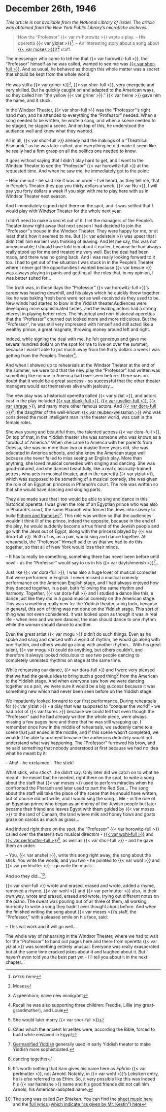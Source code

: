 # December 26th, 1946

_This article is not available from the National Library of Israel. The article was obtained from the New York Public Library's microfiche archives._


> How the "Professor" {{< var m-horowitz >}} wrote a play. -- His operetta **{{< var yiziat >}}**^[יציאת מצרים]. --  An interesting story about a song about [{{< var moses >}}'s^[Moses] staff](https://en.wikipedia.org/wiki/Staff_of_Moses). 

The messenger who came to tell me that {{< var horowitz-full >}}, the "Professor" himself as he was called, wanted to see me was [{{< var shor-full >}}](https://www.museumoffamilyhistory.com/yt/lex/S/schorr-anshel.htm). And as usual, he behaved as though this whole matter was a secret that should be kept from the whole world.

He was still a {{< var griner >}}^[A greenhorn; naive new immigrant], {{< var shor-full >}}, very energetic and very skilled. But he quickly caught on and adapted to the American ways, so they called him "the yellow {{< var griner >}}." {{< var heine >}} gave him the name, and it stuck.

In the Windsor Theater, {{< var shor-full >}} was the "Professor"'s right hand man, and he attended to everything the "Professor" needed. When a song needed to be written, he wrote a song, and when a scene needed to be staged, he staged a scene. And on top of this, he understood the audience well and knew what they wanted.  

All in all, {{< var shor-full >}} already had the makings of a "Theatrical Bismarck," as he was later called, and everything he did made it seem like he really had a firm grasp on all the politics one needed to know. 

It goes without saying that I didn't play hard to get, and I went to the Windsor Theater to see the "Professor" {{< var horowitz-full >}} at the requested time. And when he saw me, he immediately got to the point:

-- Hear me out - he said like it was an order - I've heard, as they tell me, that in People's Theater they pay you thirty dollars a week. {{< var Nu >}}, I will pay you forty dollars a week if you sign with me to play here with us in Windsor Theater next season.

And I immediately signed right there on the spot, and it was settled that I would play with Windsor Theater for the whole next year. 

I didn't need to make a secret out of it. I let the managers of the People's Theater know right away that next season I had decided to join the "Professor"'s troupe in the Windsor Theater. They were happy for me, or at least that's how it seemed to me. But {{< var edelstein >}} was upset that I didn't tell him earlier I was thinking of leaving. And let me say, this was not unreasonable; I should have told him about it earlier, because he had always really stood up for me and treated me very well. But the deal had been made, and there was no going back. And I was really looking forward to it too. I had to get out of the situation I was stuck in in the People's Theater where I never got the opportunities I wanted because {{< var bessie >}} was always playing in pants and getting all the roles that, in my opinion, I was better suited for...

The truth was, in those days the "Professor" {{< var horowitz-full >}}'s career was heading downhill, and his plays which he quickly threw together like he was baking fresh buns were not as well-received as they used to be. New winds had started to blow in the Yiddish theater.Audiences were developing more sophisticated tastes, and the leading actors had a strong interest in playing better roles. The historical and non-historical operettas that the "Professor" churned out looked more and more ridiculous. But the "Professor", he was still very impressed with himself and still acted like a wealthy prince, a great magnate, throwing money around left and right.

Indeed, while signing the deal with me, he felt generous and gave me several hundred dollars on the spot for me to live on over the summer, because I wasn't able to put much away from the thirty dollars a week I was getting from the People's Theater^[Recall he was also supporting three children: Freddie, Lillie (my great-grandmother), and Louie]. 

And when I showed up to rehearsals at the Windsor Theater at the end of the summer, we were told that the new play the "Professor" had written was something like no one in America had ever seen before. There was no doubt that it would be a great success - so successful that the other theater managers would eat themselves alive with jealousy...

The new play was a historical operetta called {{< var yiziat >}}, and actors cast in the play included [{{< var blank-full >}}](https://www.museumoffamilyhistory.com/yt/lex/B/blank-leon.htm), [{{< var juvelier-full >}}](https://www.museumoffamilyhistory.com/yt/lex/J/juvelier-kalmen.htm), [{{< var shrage >}}](https://www.museumoffamilyhistory.com/yt/lex/S/shrage-adolph.htm), and many more other famous actors. And [{{< var dora-full >}}](https://www.museumoffamilyhistory.com/yt/lex/W/weissman-dora.htm)^[She would later marry {{< var shor-full >}}], the daughter of the well-known [{{< var reuben-weissman >}}](https://www.museumoffamilyhistory.com/yt/lex/W/weissman-reuben.htm) who was considered the most intelligent man in the theater world, was cast in the female roles.

She was young and beautiful then, the talented actress {{< var dora-full >}}. On top of that, in the Yiddish theater she was someone who was known as a "product of America." When she came to America with her parents from Odessa, she was no more than two or maybe three years old, she was educated in America schools, and she knew the American stage well because she never failed to miss seeing an English play. More than anything, she loved musical comedies with singing and dancing. She was good-natured, and she danced beautifully, like a real classically-trained actress who acts in musical theater, and in the operetta {{< var yiziat >}}, which was supposed to be something of a musical comedy, she was given the role of an Egyptian princess in Pharaoh's court. The role was written so that she would have dancing and singing parts.

They also made sure that I too would be able to sing and dance in this historical operetta. I was given the role of an Egyptian prince who was also in Pharaoh's court, the same Pharaoh who forced the Jews into slavery to build [Pithom and Rameses](https://en.wikipedia.org/wiki/Pithom#Biblical_Pithom)^[Cities which the ancient Israelites were, according the Bible, forced to build while enslaved in Egypt]. This role was written so that the audiences wouldn't think ill of the prince, indeed the opposite, because in the end of the play, he would suddenly become a true friend of the Jewish people and go with the Jews out of Egypt, along with the princess played by {{< var dora-full >}}. Both of us, as a pair, would sing and dance together. At rehearsals, the "Professor" himself said to us that we had to do this together, so that all of New York would lose their minds. 

-- It has to really be something, something there has never been before until now! - as the "Professor" would say to us in his {{< var daytshmerish >}}^[[Germanified Yiddish](https://forward.com/culture/127096/daytshmer-nightshmare/) generally used in early Yiddish theater to make Yiddish more sophisticated.]...

Just like {{< var dora-full >}}, I was also a huge lover of musical comedies that were performed in English. I never missed a musical comedy performance on the American English stage, and I had always enjoyed how they danced together, in a pair, both following the same rhythm and harmony. Together, {{< var dora-full >}} and I studied a dance like this, a dance just like they did in a good musical comedy on the American stage. This was something really new for the Yiddish theater, a big todo, because in general, this sort of thing was not done on the Yiddish stage. This sort of thing was not even considered. It was looked upon as though it was in real life - when men and women danced, the man should dance to one rhythm while the woman should dance to another. 

Even the great artist {{< var mogu >}} didn't do such things. Even as he spoke and sang and danced with a world of rhythm, he would go along with one rhythm, and others would go along with another rhythm... With his great talent, {{< var mogu >}} could do anything, but others couldn't, and therefore it always looked ridiculous to see two people dancing to completely unrelated rhythms on stage at the same time.

While rehearsing our dance, {{< var dora-full >}} and I were very pleased that we had the genius idea to bring such a good thing^[dancing together] from the American to the Yiddish stage. And when everyone saw how we were dancing together as a pair, we were sure it would be a big success because it was something new which had never been seen before on the Yiddish stage. 

We impatiently looked forward to our first performance. During rehearsals for {{< var yiziat >}} - a play that was supposed to "conquer the world" - we had a lot of {{< var tsures >}} because we could tell that even though the "Professor" said he had already written the whole piece, were always missing a few pages here and there that he was still wrapping up. I remember once how in the middle of rehearsals, we suddenly came to a scene that just ended in the middle, and if this scene wasn't completed, we wouldn't be able to proceed because the audiences definitely would not understand what was happening. The "Professor" furrowed his brow, and he said something that nobody understood at first because we had no idea what he meant by it:

-- Aha! - he exclaimed - The stick!

What stick, who stick?...he didn't say. Only later did we catch on to what he meant - he meant that he needed, right there on the spot, to write a song about the staff that {{< var moses >}} used to perform miracles when he confronted the Pharaoh and later used to part the Red Sea... The song about the staff will take the place of the scene that he should have written, but of course did not write, and I would sing the song... Me - in the role of an Egyptian prince who began as an enemy of the Jewish people but later became their friend and leaves Egypt with them guided by {{< var moses >}} to the land of Canaan, the land where milk and honey flows and goats graze on carobs as much as grass...

And indeed right there on the spot, the "Professor" {{< var horowitz-full >}} called over the theater's two musical directors - [{{< var wohl-full >}}](https://www.museumoffamilyhistory.com/yt/lex/W/wohl-herman.htm) and [{{< var perlmutter-full >}}](https://www.museumoffamilyhistory.com/yt/lex/P/perlmutter-arnold.htm)^[It's worth nothing that Sam gives his name here as _Ephrim_ {{< var perlmutter >}}, not Arnold. Notably, in {{< var wohl >}}'s Leksikon entry, he is _also_ referred to as Efrim. So, it very possible like this was indeed his {{< var haimishe >}} name and his good friends did not call him Arnold, his American-adopted name.], as well as {{< var shor-full >}} - and he gave them an order:

-- You, {{< var anshel >}}, write this song right away, the song about the stick. You write the words, and you two - he pointed to {{< var wohl >}} and {{< var perlmutter >}} - go write the music...

And so they did...^[The song was called _Der Shteken_. You can find the [sheet music here](https://www.loc.gov/resource/ihas.200154899.0/?sp=8&st=image) and the [full lyrics (which indicate "as given by Mr. Kestin") here](https://www.loc.gov/resource/ihas.200185574.0/?sp=9)].

{{< var shor-full >}} wrote and erased, erased and wrote, added a rhyme, removed a rhyme. {{< var wohl >}} and {{< var perlmutter >}} also, in their own way, wrote and erased, erased and wrote, trying out different notes on the piano. The sweat was pouring out of all three of them, all working hurriedly to write a song they hadn't ever thought about before. And when the finished writing the song about {{< var moses >}}'s staff, the "Professor," with a pleased smile on his face, said:

-- This will work and it will go well...

The whole way of rehearsing in the Windsor Theater, where we had to wait for the "Professor" to hand out pages here and there from operetta {{< var yiziat >}} was something entirely unusual. Everyone was really exasperated but at the same time cracked jokes about it and laughed about it. But I haven't even told you the best part yet - I'll tell you about it in the next chapter...
